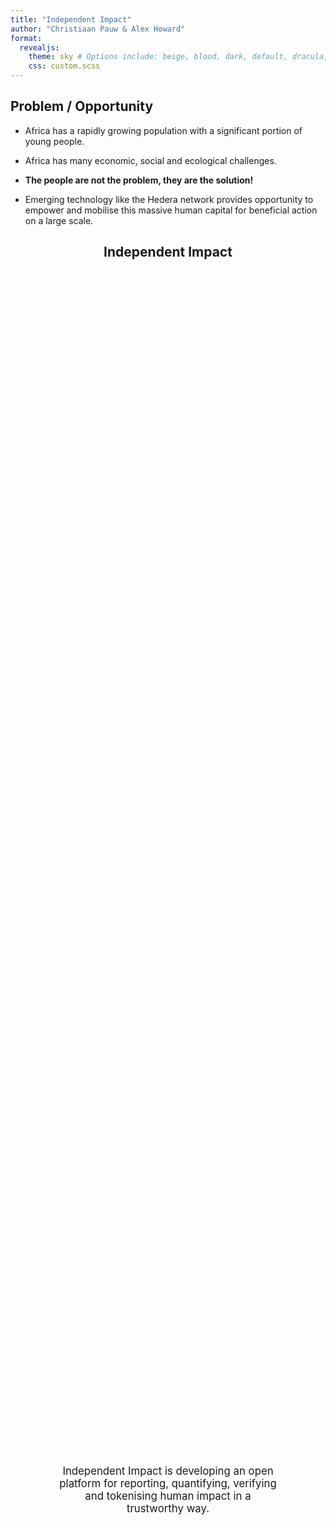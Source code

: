 ```yaml
---
title: "Independent Impact"
author: "Christiaan Pauw & Alex Howard"
format:
  revealjs:
    theme: sky # Options include: beige, blood, dark, default, dracula, league, moon, night, serif, simple, sky, solarized
    css: custom.scss
---
```


## Problem / Opportunity

* Africa has a rapidly growing population with a significant portion of young people. 

* Africa has many economic, social and ecological challenges.

*  **The people are not the problem, they are the solution!**

* Emerging technology like the Hedera network provides opportunity to empower and mobilise this massive human capital for beneficial action on a large scale. 

## Independent Impact  {style="text-align: center;"}

:::{style="display: flex; justify-content: center; align-items: center; text-align: center; height: 100%; padding: 0 15%;  font-size: 1.2em;  max-width: 100%;  margin: auto;"}


Independent Impact is developing an open platform for reporting, quantifying, verifying and tokenising human impact in a trustworthy way.
:::

___ 

### Built for the long term


The platform is designed with solid philosophical, conceptual and technical foundations to evolve and sustain in the long term

* A new paradigm for Impact Accounting suited to Africa's needs 
* Elegant conceptual framework 
* Right technology for the job

___

### A new Impact Accounting paradigm

Independent Impact represents a new way of looking at Impact Accounting that is:

* Open but meritocratic 
* Transparent, not prescriptive 
* Immutable yet accessible




___

### A new Impact Accounting paradigm

#### Open but meritocratic

:::{style="display:  font-size: 0.65em;  max-width: 100%;  margin: auto;"}

**Participation is open** to individual and legal entities as implementers, validators, verifiers, and methodology developers

**Reputation is earned** through quality contributions and peer evaluation

**Reputation governs** the impact of a participant's actions 
:::

___

Independent Impact is:

* Geared to a bottom-up approach 
* No limits to starting participation 
* Impact and permissions graded by reputation 
* Reputation for all agents and controls (e.g. methods) 
* Peer evaluation at every stage 
* Incentives for continual quality improvements 

___

### A new Impact Accounting paradigm

#### Transparent, not prescriptive

Independent Impact is designed so users can clearly interpret every quantified outcome while choosing the metrics, assurance levels, and estimation approaches that meet their needs.

* Composable impact metrics 
* Clear disclosure of methodologies 
* Semantic representation of all artefacts makes comparison easy

___

### A new Impact Accounting paradigm

#### Immutable yet accessible

Proven distributed technologies protect artefacts and transactions while making every action auditable. Users can interrogate projects, credentials, and impact claims in depth.

* Immutable artefact storage 
* Fast, fair and immutable event ordering
* Queryable history of actions, controls and artefacts

<!--
**Radically open** means that anyone can join and participate and that participation can take place at many levels. This must include:

 - unemployed youth in a village 
 - entrepreneurs 
 - small and large NGOs 
 - governments 
 - corporations 
 
**Radically open** means there are no mediators for participation, but that *what* can be done depends on the reputation gained through quality participation  

### Transparency and Reputation

**Transparency** builds trust when all events are fairly ordered, visible and discoverable

Everything has **reputation** and every action has consequences. This mean the system evolves towards better quality.  -->

## Conceptual Framework

Long-term sustainability flows from an elegant but comprehensive conceptual framework

* Based on a core ontology
* Everything is semantic 
* Everything is reviewable
* Everything has reputation
* A methodology is a function


<!--
3. Impact and reward on any scale (individual to national)
4. Ground truthing and verification at any level (like citizen science) -->

___ 

### Core ontology

Independent Impact is built on a fundamental ontology: **Anthropogenic Impact Accounting Ontology (AIAO)**.

[AIAO](https://w3id.org/aiao)  and its related ontologies provide a comprehensive framework for defining and quantifying human impact on the environment and society. 

___ 

The core Independent Impact team was instrumental in developing AIAO and its three related ontologies:

[Impact Ontology](https://w3id.org/impactont) 

[Claim Ontology](https://w3id.org/claimont) 

[Information Communication Ontology](https://w3id.org/infocomm)


## Conceptual Framework

### Everything is semantic

Discoverablity and interoperability are built in from the start by adhering to W3C Semantic Web Standards. 

### Everything has reputation

People, organisations and methodologies have reputation that is earned through quality contributions and peer evaluation.

### A methodology is a function

A methodology is a function that takes inputs and produces a quantum on the metric being measured.

## Technology
:::{style="font-size: 0.9em; line-height: 1.2;max-width: 100%;  margin: auto;
"}

Long-term sustainability flows from an elegant and efficient technology stack and architecture

* **Hedera Consensus Service** for event journaling 
* **W3C Decentralised Identifiers** (DID) for identification 
* **W3C Verifiable Credentials** for credential issuance and verification 
* **IPFS** for immutable distributed document storage 
* **Jellyfish** for verifiable compute 
* **Fluree** as a cryptographically secured, immutable, time-travelable semantic database 
* **Hedera Token Service** for tokenisation of verified impacts 

:::

## What we offer
:::{style="font-size: 0.9em; line-height: 1.2;max-width: 100%;  margin: auto;
"}

Trust and transparency for different user:

* **Individuals and communities**: Everyone can act as sponsor, implementer or fact checker / validator / verifier
* **Implementers**: tools to quantify impacts and obtain verification of their impacts
* **Validators /Verifiers**: tools to validate and verify reported impacts
* **Sponsors**: tools to set standards and targets and reward verified impacts
* **Buyers**: tools to discover, evaluate and purchase verified impacts

:::

##  Market Size

### Traditional tokenised outcomes

* Carbon credits
* Water benefit certificates

### Traditional development aid / relief

* Pay-for-success model

### Education 

* Learning tokens

### Community initiatives

* Set local goals
* Mobilise local action





## Value Proposition and Ask.


## Status and Roadmap


